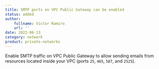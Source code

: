 ```yaml
---
title: SMTP ports on VPC Public Gateway can be enabled
status: added
author:
    fullname: Victor Ramiro
    url: ''
date: 2022-06-13
category: network
product: private-networks
---
```


Enable SMTP traffic on VPC Public Gateway to allow sending emails from resources located inside your VPC (ports `25`, `465`, `587`, and `2525`).